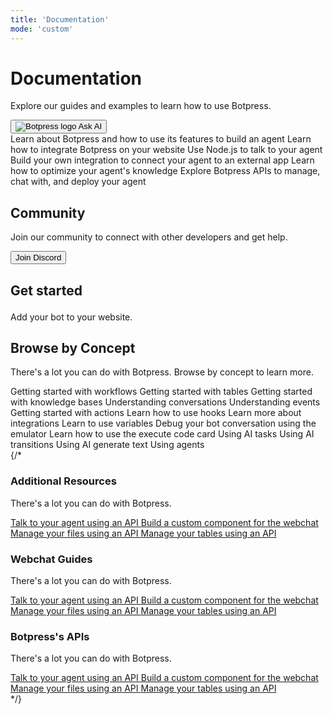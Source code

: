 ```yaml
---
title: 'Documentation'
mode: 'custom'
---
```


<div
  style={{
    backgroundImage: 'url(/homepage-assets/background-graphic.svg)',
    backgroundSize: 'cover',
    backgroundRepeat: 'no-repeat',
    backgroundPosition: 'center',
    display: 'flex',
    alignItems: 'center',
    justifyContent: 'center',
    paddingTop: '8rem',
    paddingBottom: '8rem',
  }}
>
  <div className="flex flex-col items-center justify-center my-10">
    <h1 className="inline-block text-2xl sm:text-3xl font-bold text-gray-900 tracking-tight dark:text-gray-200 home-header">Documentation</h1>
    <p className="mt-2 text-lg prose prose-gray dark:prose-invert">Explore our guides and examples to learn how to use Botpress.</p>
    <button type="button" class="flex-none hidden lg:flex items-center justify-center gap-1.5 pl-3 pr-3.5 h-9 rounded-xl shadow-sm bg-background-light dark:bg-background-dark dark:brightness-[1.1] dark:ring-1 dark:hover:brightness-[1.25] ring-1 ring-gray-400/20 hover:ring-gray-600/25 dark:ring-gray-600/30 dark:hover:ring-gray-500/30 focus:outline-primary" id="assistant-entry">
      <img src='/logo/dark.svg' alt="Botpress logo" />
      <span class="text-sm text-gray-500 dark:text-white/50 whitespace-nowrap">Ask AI</span>
    </button>
  </div>
</div>

<div className="flex flex-col items-center justify-center mb-20 mx-10">
  <CardGroup cols={3}>
    <Card title="Guides" href="/learn/guides/introduction">
      Learn about Botpress and how to use its features to build an agent
    </Card>
    <Card title="Webchat" href="/webchat/get-started/introduction">
      Learn how to integrate Botpress on your website
    </Card>
    <Card title="Chat API" href="/api-reference/chat-api/introduction">
      Use Node.js to talk to your agent
    </Card>
    <Card title="Build an integration" href="/for-developers/sdk/integration">
      Build your own integration to connect your agent to an external app
    </Card>
    <Card title="Knowledge Base" href="/learn/reference/knowledge-base/introduction">
      Learn how to optimize your agent's knowledge
    </Card>
    <Card title="API Reference" href="/api-reference/introduction">
      Explore Botpress APIs to manage, chat with, and deploy your agent
    </Card>
  </CardGroup>
</div>

<div className="flex flex-col items-center justify-center pb-20">
  <h2 className="text-3xl text-gray-600 font-bold pb-2">Community</h2>
  <p className="text-md mb-4 text-center">Join our community to connect with other developers and get help.</p>
  <a href="https://discord.com/invite/botpress" target="_blank" rel="noreferrer">
    <button
      className="flex items-center gap-2 bg-white border border-gray-300 rounded-lg shadow-md px-6 py-2 text-sm font-medium text-gray-800 hover:bg-gray-200 focus:outline-none focus:ring-2 focus:ring-offset-2 focus:ring-gray-500"
    >
      <Icon icon="discord" iconType="solid" className="bg-purple-500" color="#5865F2" />
      <span>Join Discord</span>
    </button>
  </a>
</div>

<div style={{ maxWidth: '70rem', marginLeft: 'auto', marginRight: 'auto', paddingLeft: '1.25rem', paddingRight: '1.25rem', marginTop: '3rem' }}>
  <h2 class="flex whitespace-pre-wrap group font-semibold" style={{ fontSize: '28px' }}>
    <p>Get started</p>
  </h2>

  <CardGroup>
    <Card
      title="Webchat"
      icon="message-square"
      href="href"
    >
      Add your bot to your website.
    </Card>
  </CardGroup>
</div>

<div className="flex flex-col items-center justify-center mb-20 mx-10">
  <h2 className="text-3xl text-gray-600 font-bold pb-2">Browse by Concept</h2>
  <p className="text-md mb-4 text-center">There's a lot you can do with Botpress. Browse by concept to learn more.</p>
  <div className="sm:grid-cols-2 grid-cols-1 grid gap-4 md:grid-cols-3 lg:grid-cols-5 items-center mb-10">
    <Card title="Workflows" href="/learn/reference/workflows">
      Getting started with workflows
    </Card>
    <Card title="Tables" href="/learn/reference/tables">
      Getting started with tables
    </Card>
    <Card title="Knowledge Bases" href="/learn/reference/knowledge-base/introduction">
      Getting started with knowledge bases
    </Card>
    <Card title="Conversations" href="/learn/get-started/dashboard/bot/conversations">
      Understanding conversations
    </Card>
    <Card title="Events" href="/learn/get-started/dashboard/bot/events">
      Understanding events
    </Card>
    <Card title="Actions" href="/learn/reference/actions">
      Getting started with actions
    </Card>
    <Card title="Hooks" href="/learn/reference/hooks">
      Learn how to use hooks
    </Card>
    <Card title="Integrations" href="/learn/reference/integrations">
      Learn more about integrations
    </Card>
    <Card title="Variables" href="/learn/reference/variables">
      Learn to use variables
    </Card>
    <Card title="Emulator" href="/learn/reference/emulator">
      Debug your bot conversation using the emulator
    </Card>
    <Card title="Execute Code" href="/learn/reference/cards/execute">
      Learn how to use the execute code card
    </Card>
    <Card title="AI Task" href="/learn/reference/cards/ai/ai-task">
      Using AI tasks
    </Card>
    <Card title="AI Transition" href="/learn/reference/cards/ai/ai-transition">
      Using AI transitions
    </Card>
    <Card title="AI Generate Text" href="/learn/reference/cards/ai/ai-generate-text">
      Using AI generate text
    </Card>
    <Card title="Agents" href="/learn/reference/cards/agents">
      Using agents
    </Card>
</div>
</div>
{/*
<div className="grid grid-cols-1 gap-4 md:grid-cols-2 lg:grid-cols-3 items-center mb-10">
  <div className="flex flex-col justify-center items-center">
    <h3 className="text-xl text-gray-600 font-bold pb-2">Additional Resources</h3>
    <p className="text-md mb-4">There's a lot you can do with Botpress.</p>
    <div className="flex flex-col gap-2 justify-center items-center">
      <a href="" className="text-blue-400">
        Talk to your agent using an API
      </a>
      <a href="" className="text-blue-400">
        Build a custom component for the webchat
      </a>
      <a href="" className="text-blue-400">
        Manage your files using an API
      </a>
      <a href="" className="text-blue-400">
        Manage your tables using an API
      </a>
    </div>
  </div>
  <div className="flex flex-col justify-center items-center">
    <h3 className="text-xl text-gray-600 font-bold pb-2">Webchat Guides</h3>
    <p className="text-md mb-4">There's a lot you can do with Botpress.</p>
    <div className="flex flex-col gap-2 justify-center items-center">
      <a href="" className="text-blue-400">
        Talk to your agent using an API
      </a>
      <a href="" className="text-blue-400">
        Build a custom component for the webchat
      </a>
      <a href="" className="text-blue-400">
        Manage your files using an API
      </a>
      <a href="" className="text-blue-400">
        Manage your tables using an API
      </a>
    </div>
  </div>
  <div className="flex flex-col justify-center items-center">
    <h3 className="text-xl text-gray-600 font-bold pb-2">Botpress's APIs</h3>
    <p className="text-md mb-4">There's a lot you can do with Botpress.</p>
    <div className="flex flex-col gap-2 justify-center items-center">
      <a href="" className="text-blue-400">
        Talk to your agent using an API
      </a>
      <a href="" className="text-blue-400">
        Build a custom component for the webchat
      </a>
      <a href="" className="text-blue-400">
        Manage your files using an API
      </a>
      <a href="" className="text-blue-400">
        Manage your tables using an API
      </a>
    </div>
  </div>
</div> */}
